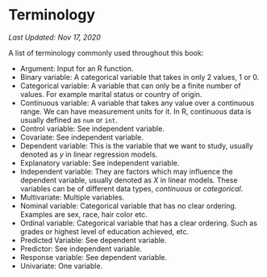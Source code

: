 # Terminology
  
*Last Updated: Nov 17, 2020*

A list of terminology commonly used throughout this book:
  
- Argument: Input for an R function.
- Binary variable: A categorical variable that takes in only 2 values, 1 or 0.
- Categorical variable: A variable that can only be a finite number of values. For example marital status or country of origin.
- Continuous variable: A variable that takes any value over a continuous range. We can have measurement units for it. In R, continuous data is usually defined as `num` or `int`. 
- Control variable: See independent variable.
- Covariate: See independent variable.
- Dependent variable: This is the variable that we want to study, usually denoted as $y$ in linear regression models.
- Explanatory variable: See independent variable.
- Independent variable: They are factors which may influence the dependent variable, usually denoted as $X$ in linear models. These variables can be of different data types, *continuous* or *categorical*. 
- Multivariate: Multiple variables.
- Nominal variable: Categorical variable that has no clear ordering. Examples are sex, race, hair color etc. 
- Ordinal variable: Categorical variable that has a clear ordering. Such as grades or highest level of education achieved, etc. 
- Predicted Variable: See dependent variable.
- Predictor: See independent variable.
- Response variable: See dependent variable. 
- Univariate: One variable.

